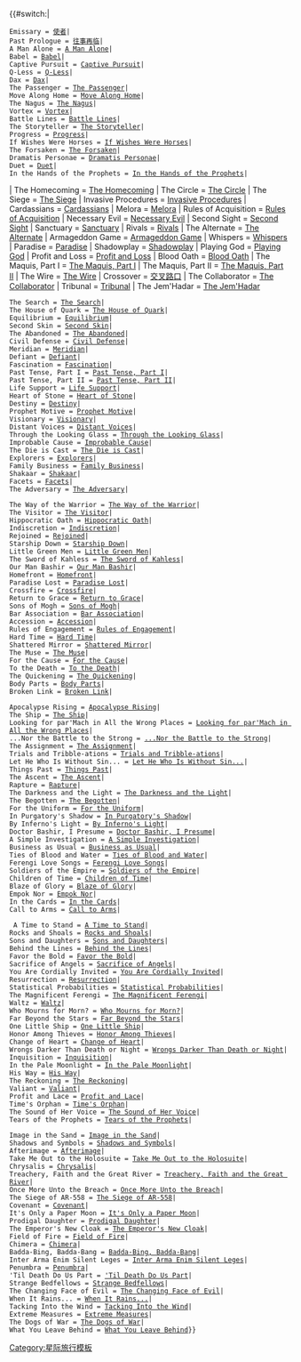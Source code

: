 {{#switch:{{{1}}}|
<!--Season 1-->
 Emissary = [[使者 (DS9)|使者]]|
 Past Prologue = [[往事再临 (DS9)|往事再临]]|
 A Man Alone = [[A Man Alone (DS9)|A Man Alone]]|
 Babel = [[Babel (DS9)|Babel]]|
 Captive Pursuit = [[Captive Pursuit (DS9)|Captive Pursuit]]|
 Q-Less = [[Q-Less (DS9)|Q-Less]]|
 Dax = [[Dax (DS9)|Dax]]|
 The Passenger = [[The Passenger (DS9)|The Passenger]]|
 Move Along Home = [[Move Along Home (DS9)|Move Along Home]]|
 The Nagus = [[The Nagus (DS9)|The Nagus]]|
 Vortex = [[Vortex (DS9)|Vortex]]|
 Battle Lines = [[Battle Lines (DS9)|Battle Lines]]|
 The Storyteller = [[The Storyteller (DS9)|The Storyteller]]|
 Progress = [[Progress (DS9)|Progress]]|
 If Wishes Were Horses = [[If Wishes Were Horses (DS9)|If Wishes Were Horses]]|
 The Forsaken = [[The Forsaken (DS9)|The Forsaken]]|
 Dramatis Personae = [[Dramatis Personae (DS9)|Dramatis Personae]]|
 Duet = [[Duet (DS9)|Duet]]|
 In the Hands of the Prophets = [[In the Hands of the Prophets (DS9)|In the Hands of the Prophets]]|
<!--Season 2-->
| The Homecoming = [[The Homecoming (DS9)|The Homecoming]]
| The Circle = [[The Circle (DS9)|The Circle]]
| The Siege = [[The Siege (DS9)|The Siege]]
| Invasive Procedures = [[Invasive Procedures (DS9)|Invasive Procedures]]
| Cardassians = [[Cardassians (DS9)|Cardassians]]
| Melora = [[Melora (DS9)|Melora]]
| Rules of Acquisition = [[Rules of Acquisition (DS9)|Rules of Acquisition]]
| Necessary Evil = [[Necessary Evil (DS9)|Necessary Evil]]
| Second Sight = [[Second Sight (DS9)|Second Sight]]
| Sanctuary = [[Sanctuary (DS9)|Sanctuary]]
| Rivals = [[Rivals (DS9)|Rivals]]
| The Alternate = [[The Alternate (DS9)|The Alternate]]
| Armageddon Game = [[Armageddon Game (DS9)|Armageddon Game]]
| Whispers = [[Whispers (DS9)|Whispers]]
| Paradise = [[Paradise (DS9)|Paradise]]
| Shadowplay = [[Shadowplay (DS9)|Shadowplay]]
| Playing God = [[Playing God (DS9)|Playing God]]
| Profit and Loss = [[Profit and Loss (DS9)|Profit and Loss]]
| Blood Oath = [[Blood Oath (DS9)|Blood Oath]]
| The Maquis, Part I = [[The Maquis, Part I (DS9)|The Maquis, Part I]]
| The Maquis, Part II = [[The Maquis, Part II (DS9)|The Maquis, Part II]]
| The Wire = [[The Wire (DS9)|The Wire]]
| Crossover = [[交叉路口 (DS9)|交叉路口]]
| The Collaborator = [[The Collaborator (DS9)|The Collaborator]]
| Tribunal = [[Tribunal (DS9)|Tribunal]]
| The Jem'Hadar = [[The Jem'Hadar (DS9)|The Jem'Hadar]]
<!--Season 3-->
 The Search = [[:en:The Search (DS9 episode)|The Search]]|
 The House of Quark = [[The House of Quark (DS9)|The House of Quark]]|
 Equilibrium = [[Equilibrium (DS9)|Equilibrium]]|
 Second Skin = [[Second Skin (DS9)|Second Skin]]|
 The Abandoned = [[The Abandoned (DS9)|The Abandoned]]|
 Civil Defense = [[Civil Defense (DS9)|Civil Defense]]|
 Meridian = [[Meridian (DS9)|Meridian]]|
 Defiant = [[Defiant (DS9)|Defiant]]|
 Fascination = [[Fascination (DS9)|Fascination]]|
 Past Tense, Part I = [[Past Tense, Part I (DS9)|Past Tense, Part I]]|
 Past Tense, Part II = [[Past Tense, Part II (DS9)|Past Tense, Part II]]|
 Life Support = [[Life Support (DS9)|Life Support]]|
 Heart of Stone = [[Heart of Stone (DS9)|Heart of Stone]]|
 Destiny = [[Destiny (DS9)|Destiny]]|
 Prophet Motive = [[Prophet Motive (DS9)|Prophet Motive]]|
 Visionary = [[Visionary (DS9)|Visionary]]|
 Distant Voices = [[Distant Voices (DS9)|Distant Voices]]|
 Through the Looking Glass = [[Through the Looking Glass (DS9)|Through the Looking Glass]]|
 Improbable Cause = [[Improbable Cause (DS9)|Improbable Cause]]|
 The Die is Cast = [[The Die is Cast (DS9)|The Die is Cast]]|
 Explorers = [[Explorers (DS9)|Explorers]]|
 Family Business = [[Family Business (DS9)|Family Business]]|
 Shakaar = [[Shakaar (DS9)|Shakaar]]|
 Facets = [[Facets (DS9)|Facets]]|
 The Adversary = [[The Adversary (DS9)|The Adversary]]|
<!--Season 4-->
 The Way of the Warrior = [[The Way of the Warrior (DS9)|The Way of the Warrior]]|
 The Visitor = [[The Visitor (DS9)|The Visitor]]|
 Hippocratic Oath = [[Hippocratic Oath (DS9)|Hippocratic Oath]]|
 Indiscretion = [[Indiscretion (DS9)|Indiscretion]]|
 Rejoined = [[Rejoined (DS9)|Rejoined]]|
 Starship Down = [[Starship Down (DS9)|Starship Down]]|
 Little Green Men = [[Little Green Men (DS9)|Little Green Men]]|
 The Sword of Kahless = [[The Sword of Kahless (DS9)|The Sword of Kahless]]|
 Our Man Bashir = [[Our Man Bashir (DS9)|Our Man Bashir]]|
 Homefront = [[Homefront (DS9)|Homefront]]|
 Paradise Lost = [[Paradise Lost (DS9)|Paradise Lost]]|
 Crossfire = [[Crossfire (DS9)|Crossfire]]|
 Return to Grace = [[Return to Grace (DS9)|Return to Grace]]|
 Sons of Mogh = [[Sons of Mogh (DS9)|Sons of Mogh]]|
 Bar Association = [[Bar Association (DS9)|Bar Association]]|
 Accession = [[Accession (DS9)|Accession]]|
 Rules of Engagement = [[Rules of Engagement (DS9)|Rules of Engagement]]|
 Hard Time = [[Hard Time (DS9)|Hard Time]]|
 Shattered Mirror = [[Shattered Mirror (DS9)|Shattered Mirror]]|
 The Muse = [[The Muse (DS9)|The Muse]]|
 For the Cause = [[For the Cause (DS9)|For the Cause]]|
 To the Death = [[To the Death (DS9)|To the Death]]|
 The Quickening = [[The Quickening (DS9)|The Quickening]]|
 Body Parts = [[Body Parts (DS9)|Body Parts]]|
 Broken Link = [[Broken Link (DS9)|Broken Link]]|
<!--Season 5-->
 Apocalypse Rising = [[Apocalypse Rising (DS9)|Apocalypse Rising]]|
 The Ship = [[The Ship (DS9)|The Ship]]|
 Looking for par'Mach in All the Wrong Places = [[Looking for par'Mach in All the Wrong Places (DS9)|Looking for par'Mach in All the Wrong Places]]|
 ...Nor the Battle to the Strong = [[...Nor the Battle to the Strong (DS9)|...Nor the Battle to the Strong]]|
 The Assignment = [[The Assignment (DS9)|The Assignment]]|
 Trials and Tribble-ations = [[Trials and Tribble-ations (DS9)|Trials and Tribble-ations]]|
 Let He Who Is Without Sin... = [[Let He Who Is Without Sin... (DS9)|Let He Who Is Without Sin...]]|
 Things Past = [[Things Past (DS9)|Things Past]]|
 The Ascent = [[The Ascent (DS9)|The Ascent]]|
 Rapture = [[Rapture (DS9)|Rapture]]|
 The Darkness and the Light = [[The Darkness and the Light (DS9)|The Darkness and the Light]]|
 The Begotten = [[The Begotten (DS9)|The Begotten]]|
 For the Uniform = [[For the Uniform (DS9)|For the Uniform]]|
 In Purgatory's Shadow = [[In Purgatory's Shadow (DS9)|In Purgatory's Shadow]]|
 By Inferno's Light = [[By Inferno's Light (DS9)|By Inferno's Light]]|
 Doctor Bashir, I Presume = [[Doctor Bashir, I Presume (DS9)|Doctor Bashir, I Presume]]|
 A Simple Investigation = [[A Simple Investigation (DS9)|A Simple Investigation]]|
 Business as Usual = [[Business as Usual (DS9)|Business as Usual]]|
 Ties of Blood and Water = [[Ties of Blood and Water (DS9)|Ties of Blood and Water]]|
 Ferengi Love Songs = [[Ferengi Love Songs (DS9)|Ferengi Love Songs]]|
 Soldiers of the Empire = [[Soldiers of the Empire (DS9)|Soldiers of the Empire]]|
 Children of Time = [[Children of Time (DS9)|Children of Time]]|
 Blaze of Glory = [[Blaze of Glory (DS9)|Blaze of Glory]]|
 Empok Nor = [[Empok Nor (DS9)|Empok Nor]]|
 In the Cards = [[In the Cards (DS9)|In the Cards]]|
 Call to Arms = [[Call to Arms (DS9)|Call to Arms]]|
<!-- Season 6 -->
  A Time to Stand = [[A Time to Stand (DS9)|A Time to Stand]]|
 Rocks and Shoals = [[Rocks and Shoals (DS9)|Rocks and Shoals]]|
 Sons and Daughters = [[Sons and Daughters (DS9)|Sons and Daughters]]|
 Behind the Lines = [[Behind the Lines (DS9)|Behind the Lines]]|
 Favor the Bold = [[Favor the Bold (DS9)|Favor the Bold]]|
 Sacrifice of Angels = [[Sacrifice of Angels (DS9)|Sacrifice of Angels]]|
 You Are Cordially Invited = [[You Are Cordially Invited (DS9)|You Are Cordially Invited]]|
 Resurrection = [[Resurrection (DS9)|Resurrection]]|
 Statistical Probabilities = [[Statistical Probabilities (DS9)|Statistical Probabilities]]|
 The Magnificent Ferengi = [[The Magnificent Ferengi (DS9)|The Magnificent Ferengi]]|
 Waltz = [[Waltz (DS9)|Waltz]]|
 Who Mourns for Morn? = [[Who Mourns for Morn? (DS9)|Who Mourns for Morn?]]|
 Far Beyond the Stars = [[Far Beyond the Stars (DS9)|Far Beyond the Stars]]|
 One Little Ship = [[One Little Ship (DS9)|One Little Ship]]|
 Honor Among Thieves = [[Honor Among Thieves (DS9)|Honor Among Thieves]]|
 Change of Heart = [[Change of Heart (DS9)|Change of Heart]]|
 Wrongs Darker Than Death or Night = [[Wrongs Darker Than Death or Night (DS9)|Wrongs Darker Than Death or Night]]|
 Inquisition = [[Inquisition (DS9)|Inquisition]]|
 In the Pale Moonlight = [[In the Pale Moonlight (DS9)|In the Pale Moonlight]]|
 His Way = [[His Way (DS9)|His Way]]|
 The Reckoning = [[The Reckoning (DS9)|The Reckoning]]|
 Valiant = [[Valiant (DS9)|Valiant]]|
 Profit and Lace = [[Profit and Lace (DS9)|Profit and Lace]]|
 Time's Orphan = [[Time's Orphan (DS9)|Time's Orphan]]|
 The Sound of Her Voice = [[The Sound of Her Voice (DS9)|The Sound of Her Voice]]|
 Tears of the Prophets = [[Tears of the Prophets (DS9)|Tears of the Prophets]]|
<!-- Season 7 -->
 Image in the Sand = [[Image in the Sand (DS9)|Image in the Sand]]|
 Shadows and Symbols = [[Shadows and Symbols (DS9)|Shadows and Symbols]]|
 Afterimage = [[Afterimage (DS9)|Afterimage]]|
 Take Me Out to the Holosuite = [[Take Me Out to the Holosuite (DS9)|Take Me Out to the Holosuite]]|
 Chrysalis = [[Chrysalis (DS9)|Chrysalis]]|
 Treachery, Faith and the Great River = [[Treachery, Faith and the Great River (DS9)|Treachery, Faith and the Great River]]|
 Once More Unto the Breach = [[Once More Unto the Breach (DS9)|Once More Unto the Breach]]|
 The Siege of AR-558 = [[The Siege of AR-558 (DS9)|The Siege of AR-558]]|
 Covenant = [[Covenant (DS9)|Covenant]]|
 It's Only a Paper Moon = [[It's Only a Paper Moon (DS9)|It's Only a Paper Moon]]|
 Prodigal Daughter = [[Prodigal Daughter (DS9)|Prodigal Daughter]]|
 The Emperor's New Cloak = [[The Emperor's New Cloak (DS9)|The Emperor's New Cloak]]|
 Field of Fire = [[Field of Fire (DS9)|Field of Fire]]|
 Chimera = [[Chimera (DS9)|Chimera]]|
 Badda-Bing, Badda-Bang = [[Badda-Bing, Badda-Bang (DS9)|Badda-Bing, Badda-Bang]]|
 Inter Arma Enim Silent Leges = [[Inter Arma Enim Silent Leges (DS9)|Inter Arma Enim Silent Leges]]|
 Penumbra = [[Penumbra (DS9)|Penumbra]]|
 'Til Death Do Us Part = [['Til Death Do Us Part (DS9)|'Til Death Do Us Part]]|
 Strange Bedfellows = [[Strange Bedfellows (DS9)|Strange Bedfellows]]|
 The Changing Face of Evil = [[The Changing Face of Evil (DS9)|The Changing Face of Evil]]|
 When It Rains... = [[When It Rains... (DS9)|When It Rains...]]|
 Tacking Into the Wind = [[Tacking Into the Wind (DS9)|Tacking Into the Wind]]|
 Extreme Measures = [[Extreme Measures (DS9)|Extreme Measures]]|
 The Dogs of War = [[The Dogs of War (DS9)|The Dogs of War]]|
 What You Leave Behind = [[What You Leave Behind (DS9)|What You Leave Behind]]}}<noinclude>
[[Category:星际旅行模板]]

{{NoteTA|G1=StarTrek}}
</noinclude>